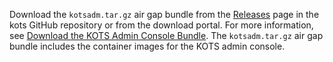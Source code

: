 Download the `kotsadm.tar.gz` air gap bundle from the [Releases](https://github.com/replicatedhq/kots/releases) page in the kots GitHub repository or from the download portal. For more information, see [Download the KOTS Admin Console Bundle](/vendor/releases-download-airgap-bundles#download-the-kots-admin-console-bundle). The `kotsadm.tar.gz` air gap bundle includes the container images for the KOTS admin console.
